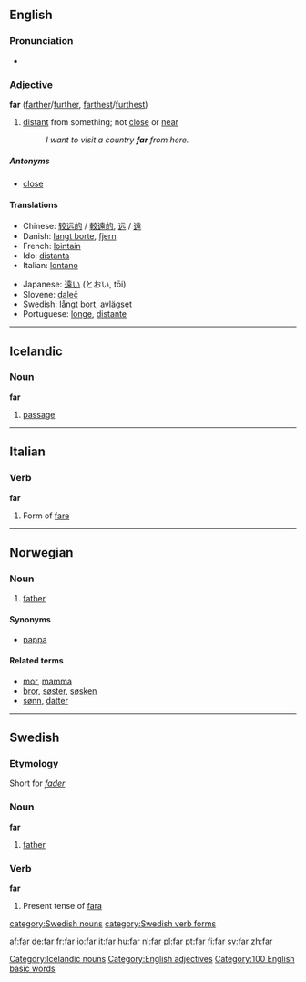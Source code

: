 {{see|får}}
==English==

{{rank|few|whom|love|180|far|seemed|house|looked}}

===Pronunciation===
*{{audio|en-us-far.ogg|Audio (US)}}

===Adjective===
'''far''' ([[farther]]/[[further]], [[farthest]]/[[furthest]])
#[[distant]] from something; not [[close]] or [[near]]
#:''I want to visit a country '''far''' from here.''

=====Antonyms=====
*[[close]]

====Translations====
{{top}}<!--languages from A to I go here-->
*Chinese: [[较远的]] / [[較遠的]], [[远]] / [[遠]]
*Danish: [[langt borte]], [[fjern]]
*French: [[lointain]]
*Ido: [[distanta]]
*Italian: [[lontano]]
{{mid}}<!--languages from J to Z go here-->
*Japanese: [[遠い]] (とおい, tōi)
*Slovene: [[daleč]]
*Swedish: [[långt]] [[bort]], [[avlägset]]
*Portuguese: [[longe]], [[distante]]
{{bottom}}

----

== Icelandic ==

=== Noun ===

'''far''' {{n}}

# [[passage]]

[[Category:Icelandic nouns]]

----
==Italian==
=== Verb ===
'''far'''
#Form of [[fare]]

----
==Norwegian==
===Noun===
{{no-noun-irreg|m|[[faren]]|[[fedre]]|[[fedrene]]}}
#[[father]]
====Synonyms====
*[[pappa]]
====Related terms====
*[[mor]], [[mamma]]
*[[bror]], [[søster]], [[søsken]]
*[[sønn]], [[datter]]

----

==Swedish==
===Etymology===
Short for ''[[fader]]''

===Noun===
'''far'''

#[[father]]

===Verb===
'''far'''

#Present tense of [[fara#verb|fara]]

[[Category:English adjectives]]
[[Category:100 English basic words]]
[[category:Swedish nouns]]
[[category:Swedish verb forms]]

[[af:far]]
[[de:far]]
[[fr:far]]
[[io:far]]
[[it:far]]
[[hu:far]]
[[nl:far]]
[[pl:far]]
[[pt:far]]
[[fi:far]]
[[sv:far]]
[[zh:far]]